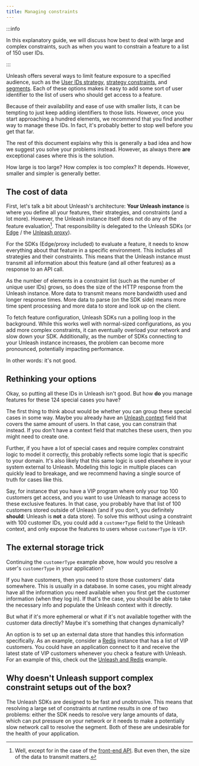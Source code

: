 ```yaml
---
title: Managing constraints
---
```


:::info

In this explanatory guide, we will discuss how best to deal with large and complex constraints, such as when you want to constrain a feature to a list of 150 user IDs.

:::

Unleash offers several ways to limit feature exposure to a specified audience, such as the [User IDs strategy](../reference/predefined-strategy-types#userids), [strategy constraints](../reference/activation-strategies#constraints), and [segments](../reference/segments). Each of these options makes it easy to add some sort of user identifier to the list of users who should get access to a feature.

Because of their availability and ease of use with smaller lists, it can be tempting to just keep adding identifiers to those lists. However, once you start approaching a hundred elements, we recommend that you find another way to manage these IDs. In fact, it's probably better to stop well before you get that far.

The rest of this document explains why this is generally a bad idea and how we suggest you solve your problems instead. However, as always there **are** exceptional cases where this is the solution.

How large is too large? How complex is too complex? It depends. However, smaller and simpler is generally better.

## The cost of data

First, let's talk a bit about Unleash's architecture: **Your Unleash instance** is where you define all your features, their strategies, and constraints (and a lot more). However, the Unleash instance itself does not do any of the feature evaluation[^1]. That responsibility is delegated to the Unleash SDKs (or [Edge](../reference/unleash-edge) / the [Unleash proxy](../reference/unleash-proxy)).

For the SDKs (Edge/proxy included) to evaluate a feature, it needs to know everything about that feature in a specific environment. This includes all strategies and their constraints. This means that the Unleash instance must transmit all information about this feature (and all other features) as a response to an API call.

As the number of elements in a constraint list (such as the number of unique user IDs) grows, so does the size of the HTTP response from the Unleash instance. More data to transmit means more bandwidth used and longer response times. More data to parse (on the SDK side) means more time spent processing and more data to store and look up on the client.

To fetch feature configuration, Unleash SDKs run a polling loop in the background. While this works well with normal-sized configurations, as you add more complex constraints, it can eventually overload your network and slow down your SDK. Additionally, as the number of SDKs connecting to your Unleash instance increases, the problem can become more pronounced, potentially impacting performance.

In other words: it's not good.

## Rethinking your options

Okay, so putting all these IDs in Unleash isn't good. But how **do** you manage features for these 124 special cases you have?

The first thing to think about would be whether you can group these special cases in some way. Maybe you already have an [Unleash context](../reference/unleash-context) field that covers the same amount of users. In that case, you can constrain that instead. If you don't have a context field that matches these users, then you might need to create one.

Further, if you have a lot of special cases and require complex constraint logic to model it correctly, this probably reflects some logic that is specific to your domain. It's also likely that this same logic is used elsewhere in your system external to Unleash. Modeling this logic in multiple places can quickly lead to breakage, and we recommend having a single source of truth for cases like this.

Say, for instance that you have a VIP program where only your top 100 customers get access, and you want to use Unleash to manage access to these exclusive features. In that case, you probably have that list of 100 customers stored outside of Unleash (and if you don't, you definitely **should**: Unleash is **not** a data store). To solve this without using a constraint with 100 customer IDs, you could add a `customerType` field to the Unleash context, and only expose the features to users whose `customerType` is `VIP`.

## The external storage trick

Continuing the `customerType` example above, how would you resolve a user's `customerType` in your application?

If you have customers, then you need to store those customers' data somewhere. This is usually in a database. In some cases, you might already have all the information you need available when you first get the customer information (when they log in). If that's the case, you should be able to take the necessary info and populate the Unleash context with it directly.

But what if it's more ephemeral or what if it's not available together with the customer data directly? Maybe it's something that changes dynamically?

An option is to set up an external data store that handles this information specifically. As an example, consider a [Redis](http://redis.com/) instance that has a list of VIP customers. You could have an application connect to it and receive the latest state of VIP customers whenever you check a feature with Unleash. For an example of this, check out the [Unleash and Redis](https://github.com/sighphyre/UnleashAndRedis) example.

## Why doesn't Unleash support complex constraint setups out of the box?

The Unleash SDKs are designed to be fast and unobtrusive. This means that resolving a large set of constraints at runtime results in one of two problems: either the SDK needs to resolve very large amounts of data, which can put pressure on your network or it needs to make a potentially slow network call to resolve the segment. Both of these are undesirable for the health of your application.

[^1]: Well, except for in the case of the [front-end API](../reference/front-end-api). But even then, the size of the data to transmit matters.
